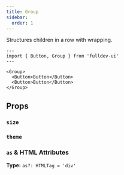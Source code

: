 ```yaml
---
title: Group
sidebar:
  order: 1
---
```



Structures children in a row with wrapping.

```astro live
---
import { Button, Group } from 'fulldev-ui'
---

<Group>
  <Button>Button</Button>
  <Button>Button</Button>
</Group>
```

## Props

### `size`

<SizeProp />

### `theme`

<ThemeProp />

### `as` & HTML Attributes

**Type:** `as?: HTMLTag = 'div'`

<AsProp />
